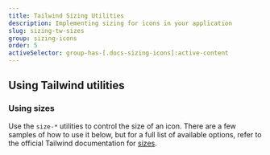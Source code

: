 ```yaml
---
title: Tailwind Sizing Utilities
description: Implementing sizing for icons in your application
slug: sizing-tw-sizes
group: sizing-icons
order: 5
activeSelector: group-has-[.docs-sizing-icons]:active-content
---
```


## Using Tailwind utilities
### Using sizes

Use the `size-*` utilities to control the size of an icon. There are a few samples of how to use it below, but for a full list of available options, refer to the official Tailwind documentation for [sizes](https://tailwindcss.com/docs/size).
